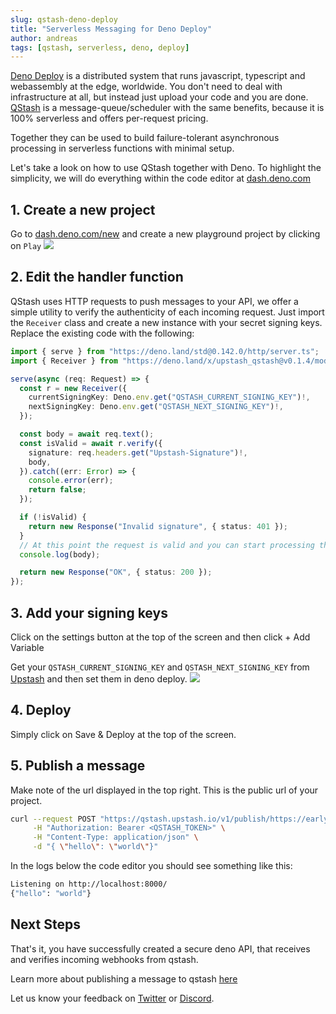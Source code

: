 ```yaml
---
slug: qstash-deno-deploy
title: "Serverless Messaging for Deno Deploy"
author: andreas
tags: [qstash, serverless, deno, deploy]
---
```


[Deno Deploy](https://deno.com/deploy) is a distributed system that runs
javascript, typescript and webassembly at the edge, worldwide. You don't need to
deal with infrastructure at all, but instead just upload your code and you are
done. [QStash](https://upstash.com/qstash) is a message-queue/scheduler with the
same benefits, because it is 100% serverless and offers per-request pricing.

Together they can be used to build failure-tolerant asynchronous processing in
serverless functions with minimal setup.

Let's take a look on how to use QStash together with Deno. To highlight the
simplicity, we will do everything within the code editor at
[dash.deno.com](https://dash.deno.com)

## 1. Create a new project

Go to [dash.deno.com/new](https://dash.deno.com/new) and create a new playground
project by clicking on `Play` ![](/blog/qstash/deno/new_project.png)

## 2. Edit the handler function

QStash uses HTTP requests to push messages to your API, we offer a simple
utility to verify the authenticity of each incoming request. Just import the
`Receiver` class and create a new instance with your secret signing keys.
Replace the existing code with the following:

```ts
import { serve } from "https://deno.land/std@0.142.0/http/server.ts";
import { Receiver } from "https://deno.land/x/upstash_qstash@v0.1.4/mod.ts";

serve(async (req: Request) => {
  const r = new Receiver({
    currentSigningKey: Deno.env.get("QSTASH_CURRENT_SIGNING_KEY")!,
    nextSigningKey: Deno.env.get("QSTASH_NEXT_SIGNING_KEY")!,
  });

  const body = await req.text();
  const isValid = await r.verify({
    signature: req.headers.get("Upstash-Signature")!,
    body,
  }).catch((err: Error) => {
    console.error(err);
    return false;
  });

  if (!isValid) {
    return new Response("Invalid signature", { status: 401 });
  }
  // At this point the request is valid and you can start processing the message
  console.log(body);

  return new Response("OK", { status: 200 });
});
```

## 3. Add your signing keys

Click on the settings button at the top of the screen and then click + Add
Variable

Get your `QSTASH_CURRENT_SIGNING_KEY` and `QSTASH_NEXT_SIGNING_KEY` from
[Upstash](https://console.upstash.com/qstash) and then set them in deno deploy.
![](/blog/qstash/deno/env.png)

## 4. Deploy

Simply click on Save & Deploy at the top of the screen.

## 5. Publish a message

Make note of the url displayed in the top right. This is the public url of your
project.

```bash
curl --request POST "https://qstash.upstash.io/v1/publish/https://early-frog-33.deno.dev" \
     -H "Authorization: Bearer <QSTASH_TOKEN>" \
     -H "Content-Type: application/json" \
     -d "{ \"hello\": \"world\"}"
```

In the logs below the code editor you should see something like this:

```bash
Listening on http://localhost:8000/
{"hello": "world"}
```

## Next Steps

That's it, you have successfully created a secure deno API, that receives and
verifies incoming webhooks from qstash.

Learn more about publishing a message to qstash
[here](https://docs.upstash.com/qstash/howto/publishing)

Let us know your feedback on [Twitter](https://twitter.com/upstash) or
[Discord](https://upstash.com/discord).
